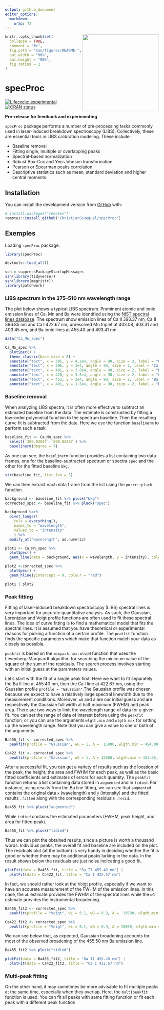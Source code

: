 ```yaml
---
output: github_document
editor_options: 
  markdown: 
    wrap: 72
---
```


<!-- README.md is generated from README.Rmd. Please edit that file -->

<img src='man/figures/logo.png' align="right" height="250" />


```r
knitr::opts_chunk$set(
  collapse = TRUE,
  comment = "#>",
  fig.path = "man/figures/README-",
  out.width = "90%",
  out.height = "90%",
  fig.retina = 2
)
```

# specProc

<!-- badges: start -->

[![Lifecycle:
experimental](https://img.shields.io/badge/lifecycle-experimental-orange.svg)](https://lifecycle.r-lib.org/articles/stages.html#experimental)
[![CRAN status](https://www.r-pkg.org/badges/version/specProc)](https://CRAN.R-project.org/package=specProc)
<!-- badges: end -->

**Pre-release for feedback and experimenting.**

`specProc` package performs a number of pre-processing tasks commonly
used in laser-induced breakdown spectroscopy (LIBS). Collectively, these
are essential tools in LIBS calibration modeling.
These include:

-   Baseline removal
-   Fitting single, multiple or overlapping peaks
-   Spectral-based normalization
-   Robust Box-Cox and Yeo-Johnson transformation
-   Pearson or Spearman peaks correlation
-   Descriptive statistics such as mean, standard deviation and higher
    central moments

## Installation

You can install the development version from
[GitHub](https://github.com/) with:

``` r
# install.packages("remotes")
remotes::install_github("ChristianGoueguel/specProc")
```

## Exemples

Loading `specProc` package.

```r
library(specProc)
```

```r
devtools::load_all()
```

```r
ssh = suppressPackageStartupMessages
ssh(library(tidyverse))
ssh(library(magrittr))
library(patchwork)
```

### LIBS spectrum in the 375–510 nm wavelength range

The plot below shows a typical LIBS spectrum. Prominent atomic and ionic emission lines of Ca, Mn and Ba were identified using the [NIST spectral lines database](https://www.nist.gov/pml/atomic-spectra-database). The spectrum show emission lines of Ca II 393.37 nm, Ca II 396.85 nm and Ca I 422.67 nm, unresolved Mn triplet at 403.08, 403.31 and 403.45 nm, and Ba ionic lines at 455.40 and 493.41 nm.

```r
data("Ca_Mn_spec")
```

```r
Ca_Mn_spec %>% 
  plotSpec() + 
  theme_classic(base_size = 8) +
  annotate("text", x = 391, y = 4.2e4, angle = 90, size = 2, label = "Ca II 393.37 nm") +
  annotate("text", x = 396, y = 3e4, angle = 90, size = 2, label = "Ca II 396.85 nm") +
  annotate("text", x = 401, y = 3.8e4, angle = 90, size = 2, label = "Mn I 403-nm") +
  annotate("text", x = 420, y = 3.5e4, angle = 90, size = 2, label = "Ca I 422.67 nm") +
  annotate("text", x = 453, y = 3e4, angle = 90, size = 2, label = "Ba II 455.40 nm") +
  annotate("text", x = 491, y = 1.5e4, angle = 90, size = 2, label = "Ba II 493.41 nm")
```

### Baseline removal

When analyzing LIBS spectra, it is often more effective to subtract an
estimated baseline from the data. The estimate is constructed by fitting a low-order polynomial function to the spectrum baseline. Then the resulting curve fit is subtracted from the data. Here we use the function `baselinerm` to perform such a task.

```r
baseline_fit <- Ca_Mn_spec %>%
  select(`390.03027`:`500.03397`) %>%
  baselinerm(degree = 7)
```

As one can see, the `baselinerm` function provides a list containing two data frames, one for the baseline-subtracted spectrum or spectra `spec` and the other for the fitted baseline `bkg`.

```r
str(baseline_fit, list.len = 5) 
```

We can then extract each data frame from the list using the `purrr::pluck` function.

```r
background <- baseline_fit %>% pluck("bkg")
corrected_spec <- baseline_fit %>% pluck("spec")
```

```r
background %<>% 
  pivot_longer(
    cols = everything(), 
    names_to = "wavelength", 
    values_to = "intensity"
    ) %>%
  modify_at("wavelength", as.numeric)
```

```r
plot1 <- Ca_Mn_spec %>%
  plotSpec() +
  geom_line(data = background, aes(x = wavelength, y = intensity), colour = "red")

plot2 <-corrected_spec %>% 
  plotSpec() +
  geom_hline(yintercept = 0, colour = "red")
```

```r
plot1 | plot2
```

### Peak fitting

Fitting of laser-induced breakdown spectroscopy (LIBS) spectral lines is
very important for accurate quantitative analysis. As such, the
Gaussian, Lorentzian and Voigt profile functions are often used to fit
these spectral lines. The idea of curve fitting is to find a mathematical model that fits the spectral lines. It is assumed that you have theoretical or experimental reasons for picking a function of a certain profile. The `peakfit` function finds the specific parameters which make that function match your data as closely as possible. 

`peakfit` is based on the `minpack.lm::nlsLM` function that uses the Levenberg-Marquardt algorithm for searching the minimum value of the square of the sum of the residuals. The search process involves starting with an initial guess at the parameters values.

Let's start with the fit of a single peak first. Here we want to fit separately the Ba II line at 455.40 nm, then the Ca I line at 422.67 nm, using the Gaussian profile `profile = "Gaussian"`.The Gaussian profile was chosen because we expect to have a relatively large spectral linewidth due to the measurement conditions. Moreover, `wG` and `A` are our initial guess and are respectively the Gaussian full width at half maximum (FWHM) and peak area. There are two ways to limit the wavelength range of data for a given fit. You can set the range of data of interest before using the `peakfit` function, or you can use the arguments `wlgth.min` and `wlgth.max` for setting up the wavelength range. Note that you can give a value to one or both of the arguments.

```r
Ba455_fit <- corrected_spec %>% 
  peakfit(profile = "Gaussian", wG = 1, A =  15000, wlgth.min = 454.09, wlgth.max = 457.09)
```

```r
Ca422_fit <- corrected_spec %>% 
  peakfit(profile = "Gaussian", wG = 1, A = 15000, wlgth.min = 421.65, wlgth.max = 424.30)
```

After a successful fit, you can get a variety of results such as the location of the peak, the height, the area and FWHM for each peak, as well as the basic fitted coefficients and estimates of errors for each quantity. The `peakfit` function returns a list containing data stored in `augmented` and in `tidied`. For instance, using results from the Ba line fitting, we can see that `augmented` contains the original data `x` (wavelength) and `y` (intensity) and the fitted results `.fitted` along with the corresponding residuals `.resid`.  

```r
Ba455_fit %>% pluck("augmented")
```

While `tidied` contains the estimated parameters (FWHM, peak height, and area for fitted peak).

```r
Ba455_fit %>% pluck("tidied")
```

Thus we can plot the obtained results, since a picture is worth a thousand words. Individual peaks, the overall fit and baseline are included on the plot. The residuals plot (at the bottom) is very handy in deciding whether the fit is good or whether there may be additional peaks lurking in the data. In the result shown below the residuals are just noise indicating a good fit.

```r
plotFit(data = Ba455_fit, title = "Ba II 455.40 nm") | 
  plotFit(data = Ca422_fit, title = "Ca I 422.67 nm")
```

In fact, we should rather look at the Voigt profile, especially if we want to have an accurate measurement of the FWHM of the emission lines. In this case, the `wL` estimate provides the FWHM of the spectral lines while the `wG` estimate provides the instrumental broadening.   

```r
Ba455_fit2 <- corrected_spec %>% 
  peakfit(profile = "Voigt", wL = 0.1, wG = 0.9, A =  15000, wlgth.min = 454.09, wlgth.max = 457.09)
```

```r
Ca422_fit2 <- corrected_spec %>% 
  peakfit(profile = "Voigt", wL = 0.1, wG = 0.9, A = 15000, wlgth.min = 421.65, wlgth.max = 424.30)
```

We can see below that, as expected, Gaussian broadening accounts for most of the observed broadening of the 455.50 nm Ba emission line.  

```r
Ba455_fit2 %>% pluck("tidied")
```

```r
plotFit(data = Ba455_fit2, title = "Ba II 455.40 nm") | 
  plotFit(data = Ca422_fit2, title = "Ca I 422.67 nm")
```

### Multi-peak fitting

On the other hand, it may sometimes be more advisable to fit multiple peaks at the same time, especially when they overlap. Here, the `multipeakfit` function is used. You can fit all peaks with same fitting function or fit each peak with a different peak function.






































